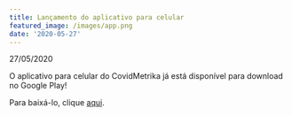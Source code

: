 ```yaml
---
title: Lançamento do aplicativo para celular
featured_image: /images/app.png
date: '2020-05-27'
---
```


<article class="flex-l flex-wrap justify-between mw8 center ph3">

27/05/2020

O aplicativo para celular do CovidMetrika já está disponível para download no Google Play!

Para baixá-lo, clique <a href="https://play.google.com/store/apps/details?id=appinventor.ai_covidmetrika.CovidMetrika" target="_blank">aqui</a>.

</article>
